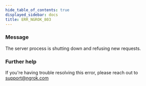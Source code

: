 ```yaml
---
hide_table_of_contents: true
displayed_sidebar: docs
title: ERR_NGROK_803
---
```


### Message

The server process is shutting down and refusing new requests.

<ErrorDetails />

### Further help

If you're having trouble resolving this error, please reach out to [support@ngrok.com](mailto:support@ngrok.com?subject=Help%20with%20ERR_NGROK_803)
